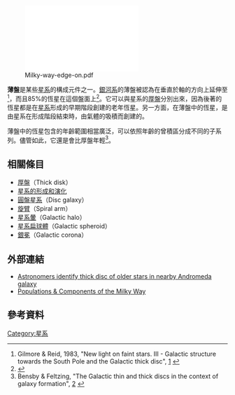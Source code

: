 [[File:Milky-way-edge-on.pdf|260px]]

'''薄盤'''是某些[[星系|星系]]的構成元件之一。[[銀河系|銀河系]]的薄盤被認為在垂直於軸的方向上延伸至{{Nowrap|~{{convert|1|kpc|lk=on}}}}<ref>Gilmore & Reid, 1983, "New light on faint stars. III - Galactic structure towards the South Pole and the Galactic thick disc", [http://adsabs.harvard.edu/abs/1983MNRAS.202.1025G] {{Wayback|url=http://adsabs.harvard.edu/abs/1983MNRAS.202.1025G |date=20170929100148 }}</ref>，而且85%的恆星在這個盤面上<ref>{{cite journal | url=http://arxiv.org/abs/0911.3598 | title=The Stellar Population of the Thin Disk | author=Carlos Allende Prieto | journal=Proceedings IAU Symposium | date=Nov 2009 | issue=265 | access-date=2015-05-20 | archive-date=2018-11-30 | archive-url=https://web.archive.org/web/20181130155134/https://arxiv.org/abs/0911.3598 | dead-url=no }}</ref>。它可以與星系的[[厚盤|厚盤]]分別出來，因為後著的恆星都是在[[星系|星系]]形成的早期階段創建的老年恆星。另一方面，在薄盤中的恆星，是由星系在形成階段結束時，由氣體的吸積而創建的。

薄盤中的恆星包含的年齡範圍相當廣泛，可以依照年齡的曾積區分成不同的子系列。儘管如此，它還是會比厚盤年輕<ref>Bensby & Feltzing, "The Galactic thin and thick discs in the context of galaxy formation", [http://arxiv.org/pdf/0908.3807v1.pdf] {{Wayback|url=http://arxiv.org/pdf/0908.3807v1.pdf |date=20180510115924 }}</ref>。

== 相關條目 ==
* [[厚盤|厚盤]]（Thick disk）
* [[星系的形成和演化|星系的形成和演化]]
* [[圓盤星系|圓盤星系]]（Disc galaxy）
* [[旋臂|旋臂]]（Spiral arm）
* [[星系暈|星系暈]]（Galactic halo）
* [[螺旋星系#星系扁球體|星系扁球體]]（Galactic spheroid）
* [[銀冕|銀冕]]（Galactic corona）

== 外部連結 ==
* [https://web.archive.org/web/20131112063901/http://newsroom.ucla.edu/portal/ucla/astronomers-isolate-a-thick-disc-192270.aspx Astronomers identify thick disc of older stars in nearby Andromeda galaxy]
* [http://www.ifa.hawaii.edu/~barnes/ast626_95/pcmw.html Populations & Components of the Milky Way] {{Wayback|url=http://www.ifa.hawaii.edu/~barnes/ast626_95/pcmw.html |date=20160304202126 }}

== 參考資料 ==
{{Reflist}}
<!--- Categories --->

[[Category:星系|Category:星系]]